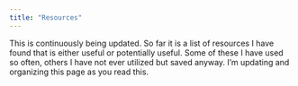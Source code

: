```yaml
---
title: "Resources"
---
```


This is continuously being updated. So far it is a list of resources I have found that is either useful or potentially useful. Some of these I have used so often, others I have not ever utilized but saved anyway. I'm updating and organizing this page as you read this.



